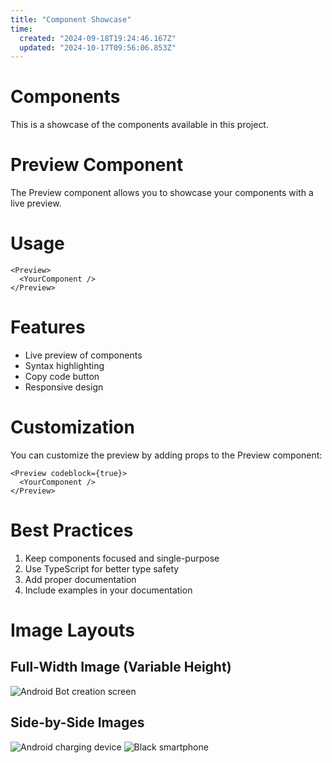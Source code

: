 ```yaml
---
title: "Component Showcase"
time:
  created: "2024-09-18T19:24:46.167Z"
  updated: "2024-10-17T09:56:06.853Z"
---
```


<Preview>
<PreviewExample/>
</Preview>

# Components

This is a showcase of the components available in this project.

# Preview Component

The Preview component allows you to showcase your components with a live preview.

# Usage

```tsx
<Preview>
  <YourComponent />
</Preview>
```

# Features

- Live preview of components
- Syntax highlighting
- Copy code button
- Responsive design

# Customization

You can customize the preview by adding props to the Preview component:

```tsx
<Preview codeblock={true}>
  <YourComponent />
</Preview>
```

# Best Practices

1. Keep components focused and single-purpose
2. Use TypeScript for better type safety
3. Add proper documentation
4. Include examples in your documentation

# Image Layouts

## Full-Width Image (Variable Height)

<Image src="https://github.com/maxmcisted7/Nova/assets/107080351/9515904f-9e76-42f8-a006-25f0a2d48259" alt="Android Bot creation screen" variant="full" />

## Side-by-Side Images

<ImageGroup>
  <Image src="https://github.com/maxmcisted7/Nova/assets/107080351/8293732d-2083-4a1d-84e1-285642a42dd7" alt="Android charging device" />
  <Image src="https://github.com/maxmcisted7/Nova/assets/107080351/7ed14b09-0d19-450f-bbec-9d10ac57582c" alt="Black smartphone" />
</ImageGroup>